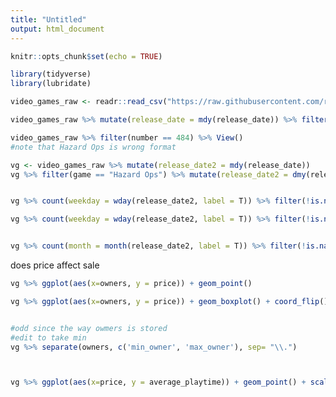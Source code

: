 ```yaml
---
title: "Untitled"
output: html_document
---
```


```r
knitr::opts_chunk$set(echo = TRUE)
```


```r
library(tidyverse)
library(lubridate)

video_games_raw <- readr::read_csv("https://raw.githubusercontent.com/rfordatascience/tidytuesday/master/data/2019/2019-07-30/video_games.csv")

video_games_raw %>% mutate(release_date = mdy(release_date)) %>% filter(is.na(release_date)) %>% View()

video_games_raw %>% filter(number == 484) %>% View()
#note that Hazard Ops is wrong format

vg <- video_games_raw %>% mutate(release_date2 = mdy(release_date))
vg %>% filter(game == "Hazard Ops") %>% mutate(release_date2 = dmy(release_date))


vg %>% count(weekday = wday(release_date2, label = T)) %>% filter(!is.na(weekday)) %>% ggplot(aes(x=weekday, y = n)) + geom_line(group=1)

vg %>% count(weekday = wday(release_date2, label = T)) %>% filter(!is.na(weekday)) %>% ggplot(aes(x=weekday, y = n)) + geom_line(group=1)


vg %>% count(month = month(release_date2, label = T)) %>% filter(!is.na(month)) %>% ggplot(aes(x=month, y = n)) + geom_line(group=1)
```

does price affect sale

```r
vg %>% ggplot(aes(x=owners, y = price)) + geom_point()

vg %>% ggplot(aes(x=owners, y = price)) + geom_boxplot() + coord_flip() + scale_y_log10()


#odd since the way owmers is stored
#edit to take min
vg %>% separate(owners, c('min_owner', 'max_owner'), sep= "\\.")  



vg %>% ggplot(aes(x=price, y = average_playtime)) + geom_point() + scale_x_log10() + scale_y_log10()
```


